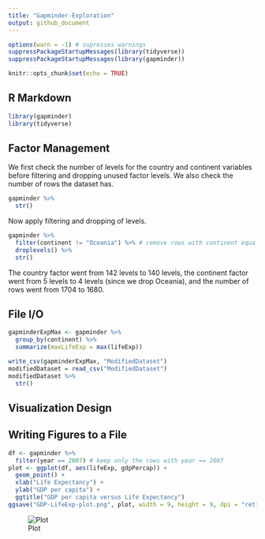 ```yaml
---
title: "Gapminder-Exploration"
output: github_document
---
```

```r
options(warn = -1) # supresses warnings
suppressPackageStartupMessages(library(tidyverse))
suppressPackageStartupMessages(library(gapminder))
```

```r
knitr::opts_chunk$set(echo = TRUE)
```

## R Markdown

```r
library(gapminder)
library(tidyverse)
```

## Factor Management

We first check the number of levels for the country and continent variables before filtering and dropping unused factor levels. We also check the number of rows the dataset has.
```r
gapminder %>%
  str() 
```

Now apply filtering and dropping of levels.
```r
gapminder %>%
  filter(continent != "Oceania") %>% # remove rows with continent equal to Oceania
  droplevels() %>%
  str()
```

The country factor went from 142 levels to 140 levels, the continent factor went from 5 levels to 4 levels (since we drop Oceania), and the number of rows went from 1704 to 1680.

## File I/O

```r
gapminderExpMax <- gapminder %>%
  group_by(continent) %>%
  summarize(maxLifeExp = max(lifeExp))

write_csv(gapminderExpMax, "ModifiedDataset")
modifiedDataset = read_csv("ModifiedDataset")
modifiedDataset %>%
  str()
```
## Visualization Design

## Writing Figures to a File

```r
df <- gapminder %>%
  filter(year == 2007) # keep only the rows with year == 2007
plot <- ggplot(df, aes(lifeExp, gdpPercap)) +
  geom_point() +
  xlab("Life Expectancy") +
  ylab("GDP per capita") +
  ggtitle("GDP per capita versus Life Expectancy")
ggsave("GDP-LifeExp-plot.png", plot, width = 9, height = 9, dpi = "retina") # save plot to file
```

![Plot](https://github.com/STAT545-UBC-students/hw05-curtis77/blob/master/GDP-LifeExp-plot.png)
